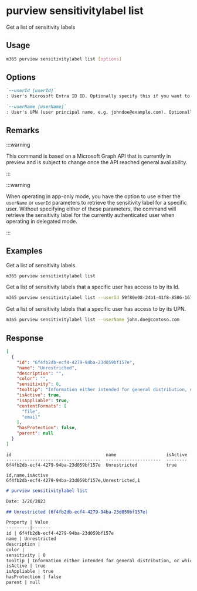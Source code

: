 
# purview sensitivitylabel list

Get a list of sensitivity labels

## Usage

```sh
m365 purview sensitivitylabel list [options]
```

## Options

```md definition-list
`--userId [userId]`
: User's Microsoft Entra ID ID. Optionally specify this if you want to get a list of sensitivity labels that the user has access to. Specify either `userId` or `userName` but not both.

`--userName [userName]`
: User's UPN (user principal name, e.g. johndoe@example.com). Optionally specify this if you want to get a list of sensitivity labels that the user has access to. Specify either `userId` or `userName` but not both.
```

<Global />

## Remarks

:::warning

This command is based on a Microsoft Graph API that is currently in preview and is subject to change once the API reached general availability.

:::

:::warning

When operating in app-only mode, you have the option to use either the `userName` or `userId` parameters to retrieve the sensitivity label for a specific user. Without specifying either of these parameters, the command will retrieve the sensitivity label for the currently authenticated user when operating in delegated mode.

:::

## Examples

Get a list of sensitivity labels.

```sh
m365 purview sensitivitylabel list
```

Get a list of sensitivity labels that a specific user has access to by its Id.

```sh
m365 purview sensitivitylabel list --userId 59f80e08-24b1-41f8-8586-16765fd830d3
```

Get a list of sensitivity labels that a specific user has access to by its UPN.

```sh
m365 purview sensitivitylabel list --userName john.doe@contoso.com
```

## Response

<Tabs>
  <TabItem value="JSON">

  ```json
  [
    {
      "id": "6f4fb2db-ecf4-4279-94ba-23d059bf157e",
      "name": "Unrestricted",
      "description": "",
      "color": "",
      "sensitivity": 0,
      "tooltip": "Information either intended for general distribution, or which would not have any impact on the organization if it were to be distributed.",
      "isActive": true,
      "isAppliable": true,
      "contentFormats": [
        "file",
        "email"
      ],
      "hasProtection": false,
      "parent": null
    }
  ]
  ```

  </TabItem>
  <TabItem value="Text">

  ```text
  id                                    name                   isActive
  ------------------------------------  ---------------------  --------
  6f4fb2db-ecf4-4279-94ba-23d059bf157e  Unrestricted           true
  ```

  </TabItem>
  <TabItem value="CSV">

  ```csv
  id,name,isActive
  6f4fb2db-ecf4-4279-94ba-23d059bf157e,Unrestricted,1
  ```

  </TabItem>
  <TabItem value="Markdown">

  ```md
  # purview sensitivitylabel list

  Date: 3/26/2023

  ## Unrestricted (6f4fb2db-ecf4-4279-94ba-23d059bf157e)

  Property | Value
  ---------|-------
  id | 6f4fb2db-ecf4-4279-94ba-23d059bf157e
  name | Unrestricted
  description |
  color |
  sensitivity | 0
  tooltip | Information either intended for general distribution, or which would not have any impact on the organization if it were to be distributed.
  isActive | true
  isAppliable | true
  hasProtection | false
  parent | null
  ```

  </TabItem>
</Tabs>
